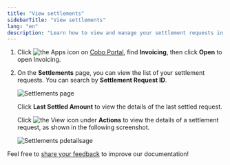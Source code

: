 ```yaml
---
title: "View settlements"
sidebarTitle: "View settlements"
lang: "en"
description: "Learn how to view and manage your settlement requests in Cobo, including searching by request ID for easy tracking."
---
```

1. Click <img src="/en/images/common/icon_apps.svg" className="icon" alt="the Apps icon"/> on [Cobo Portal](https://portal.cobo.com/login), find **Invoicing**, then click **Open** to open Invoicing.

2. On the **Settlements** page, you can view the list of your settlement requests. You can search by **Settlement Request ID**.

    <img src="/en/images/portal-apps/invoicing/settlements.png" className="screenshot_full_screen" alt="Settlements page"/>

    Click **Last Settled Amount** to view the details of the last settled request. 

    Click <img src="/en/images/common/icon_view.svg" className="icon" alt="the View icon"/> under **Actions** to view the details of a settlement request, as shown in the following screenshot.

    <img src="/en/images/portal-apps/invoicing/settlement_details.png" className="screenshot_full_screen" alt="Settlements pdetailsage"/>

<Tip>Feel free to [share your feedback](https://forms.zohopublic.com/cobo/form/DocumentFeedbackForm/formperma/QvLOhxJv1_JMsJ-1dleZ8Itb_7rzN-LtgvsDdxosoVI?referrername=manuals) to improve our documentation!</Tip>